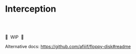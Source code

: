 # Interception

<br /><br />

🚧&nbsp; WIP &nbsp;🚧

Alternative docs: https://github.com/afiiif/floppy-disk#readme

<br /><br />
